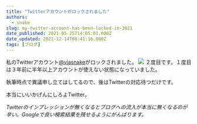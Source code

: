 ```yaml
---
title: "Twitterアカウントがロックされました"
authors:
  - snake
slug: my-twitter-account-has-been-locked-in-2021
date_published: 2021-05-25T14:05:01.000Z
date_updated: 2021-12-14T08:41:16.000Z
tags: [ブログ]
---
```


私のTwitterアカウント[@viasnake](https://twitter.com/viasnake)がロックされました。
![](https://i.imgur.com/nLiQ8Sv.png)
２度目です。１度目は３年前に半年以上アカウントが使えない状態になっていました。

執筆時点で異議申し立てはしてるので、後はTwitterの対応待つだけです。

本当にいいかげんにしろよTwitter。

*Twitterのインプレッションが無くなるとブログへの流入が本当に無くなるのが辛い。Googleで良い検索結果を残せるようにがんばります。*
